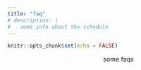 ```yaml
---
title: "faq"
# description: |
#   some info about the schedule
---
```


```r
knitr::opts_chunk$set(echo = FALSE)
```

<center>
some faqs

</center>